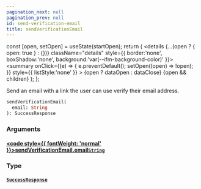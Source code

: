 ```yaml
---
pagination_next: null
pagination_prev: null
id: send-verification-email
title: sendVerificationEmail
---
```









  const [open, setOpen] = useState(startOpen);
  return (
    <details {...(open ? { open: true } : {})} className="details" style={{ border:'none', boxShadow:'none', background:'var(--ifm-background-color)' }}>
      <summary
        onClick={(e) => {
          e.preventDefault();
          setOpen((open) => !open);
        }}
        style={{ listStyle:'none' }}
      >
      {open ? dataOpen : dataClose}
      </summary>
      {open && children}
    </details>
  );
};








Send an email with a link the user can use verify their email address.


```graphql
sendVerificationEmail(
  email: String
): SuccessResponse
```




### Arguments

#### [<code style={{ fontWeight: 'normal' }}>sendVerificationEmail.<b>email</b></code>](#)<Bullet />[`String`](/schema/types/scalars/string.mdx) <Badge class="badge badge--secondary" text="scalar"/> 



### Type

#### [`SuccessResponse`](/schema/types/objects/success-response.mdx) <Badge class="badge badge--secondary" text="object"/> 







